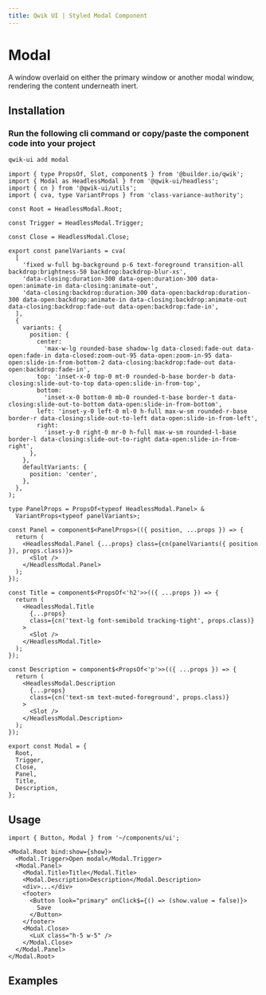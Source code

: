 ```yaml
---
title: Qwik UI | Styled Modal Component
---
```




<StatusBanner status={statusByComponent.styled.Modal} />

# Modal

A window overlaid on either the primary window or another modal window, rendering the content underneath inert.

<ShowcaseHero />

## Installation

### Run the following cli command or copy/paste the component code into your project

```sh
qwik-ui add modal
```

```tsx
import { type PropsOf, Slot, component$ } from '@builder.io/qwik';
import { Modal as HeadlessModal } from '@qwik-ui/headless';
import { cn } from '@qwik-ui/utils';
import { cva, type VariantProps } from 'class-variance-authority';

const Root = HeadlessModal.Root;

const Trigger = HeadlessModal.Trigger;

const Close = HeadlessModal.Close;

export const panelVariants = cva(
  [
    'fixed w-full bg-background p-6 text-foreground transition-all backdrop:brightness-50 backdrop:backdrop-blur-xs',
    'data-closing:duration-300 data-open:duration-300 data-open:animate-in data-closing:animate-out',
    'data-closing:backdrop:duration-300 data-open:backdrop:duration-300 data-open:backdrop:animate-in data-closing:backdrop:animate-out data-closing:backdrop:fade-out data-open:backdrop:fade-in',
  ],
  {
    variants: {
      position: {
        center:
          'max-w-lg rounded-base shadow-lg data-closed:fade-out data-open:fade-in data-closed:zoom-out-95 data-open:zoom-in-95 data-open:slide-in-from-bottom-2 data-closing:backdrop:fade-out data-open:backdrop:fade-in',
        top: 'inset-x-0 top-0 mt-0 rounded-b-base border-b data-closing:slide-out-to-top data-open:slide-in-from-top',
        bottom:
          'inset-x-0 bottom-0 mb-0 rounded-t-base border-t data-closing:slide-out-to-bottom data-open:slide-in-from-bottom',
        left: 'inset-y-0 left-0 ml-0 h-full max-w-sm rounded-r-base border-r data-closing:slide-out-to-left data-open:slide-in-from-left',
        right:
          'inset-y-0 right-0 mr-0 h-full max-w-sm rounded-l-base border-l data-closing:slide-out-to-right data-open:slide-in-from-right',
      },
    },
    defaultVariants: {
      position: 'center',
    },
  },
);

type PanelProps = PropsOf<typeof HeadlessModal.Panel> &
  VariantProps<typeof panelVariants>;

const Panel = component$<PanelProps>(({ position, ...props }) => {
  return (
    <HeadlessModal.Panel {...props} class={cn(panelVariants({ position }), props.class)}>
      <Slot />
    </HeadlessModal.Panel>
  );
});

const Title = component$<PropsOf<'h2'>>(({ ...props }) => {
  return (
    <HeadlessModal.Title
      {...props}
      class={cn('text-lg font-semibold tracking-tight', props.class)}
    >
      <Slot />
    </HeadlessModal.Title>
  );
});

const Description = component$<PropsOf<'p'>>(({ ...props }) => {
  return (
    <HeadlessModal.Description
      {...props}
      class={cn('text-sm text-muted-foreground', props.class)}
    >
      <Slot />
    </HeadlessModal.Description>
  );
});

export const Modal = {
  Root,
  Trigger,
  Close,
  Panel,
  Title,
  Description,
};
```

## Usage

```tsx
import { Button, Modal } from '~/components/ui';
```

```tsx
<Modal.Root bind:show={show}>
  <Modal.Trigger>Open modal</Modal.Trigger>
  <Modal.Panel>
    <Modal.Title>Title</Modal.Title>
    <Modal.Description>Description</Modal.Description>
    <div>...</div>
    <footer>
      <Button look="primary" onClick$={() => (show.value = false)}>
        Save
      </Button>
    </footer>
    <Modal.Close>
      <LuX class="h-5 w-5" />
    </Modal.Close>
  </Modal.Panel>
</Modal.Root>
```

## Examples

<ShowcaseSheet />
